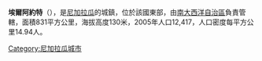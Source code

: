 '''埃爾阿約特'''（{{lang-es|El Ayote}}），是[[尼加拉瓜|尼加拉瓜]]的城鎮，位於該國東部，由[[南大西洋自治區|南大西洋自治區]]負責管轄，面積831平方公里，海拔高度130米，2005年人口12,417，人口密度每平方公里14.94人。

{{Coord|12|30|N|84|49|W|region:NI_type:city|display=title}}

{{Nicaragua-geo-stub}}
[[Category:尼加拉瓜城市|Category:尼加拉瓜城市]]